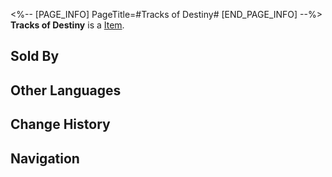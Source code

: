 <%-- [PAGE_INFO]
PageTitle=#Tracks of Destiny#
[END_PAGE_INFO] --%>
{{Item Infobox
|title       = Tracks of Destiny
|id          = 241
|image       = Item Tracks of Destiny.png
|type        = 
|invCategory = Upgrade Materials
|rarity      = 5
|effect      = Advanced level-up material for Traces.
|description = Your victory is secured by countless failures, and the small steps you have taken led you to the turning point of fate.
|source1     = Simulated Universe Point Rewards
|source2     = Nameless Honor
|source3     = Embers Exchange
|source4     = Limited-Time Event Rewards
}}
'''Tracks of Destiny''' is a [[Item]].

==Sold By==
{{Shop Availability}}

==Other Languages==
{{Other Languages
|en   = Tracks of Destiny
|zhs  = 命运的足迹
|zht  = 命運的足跡
|ja   = 運命の足跡
|ko   = 운명의 발자취
|es   = Huellas del destino
|fr   = Voies de la destinée
|ru   = Отпечатки судьбы
|th   = Tracks of Destiny
|vi   = Dấu Chân Vận Mệnh
|de   = Spuren des Schicksals
|id   = Tracks of Destiny
|pt   = Rastros de Destino
}}

==Change History==
{{Change History|2.0}}

==Navigation==
{{Upgrade Material Navbox}}